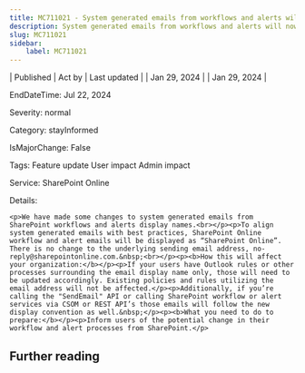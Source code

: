 ```yaml
---
title: MC711021 - System generated emails from workflows and alerts will now show SharePoint Online as the sender display name
description: System generated emails from workflows and alerts will now show SharePoint Online as the sender display name
slug: MC711021
sidebar:
    label: MC711021
---
```



| Published | Act by | Last updated |
| Jan 29, 2024 |  | Jan 29, 2024 |

EndDateTime: Jul 22, 2024

Severity: normal

Category: stayInformed

IsMajorChange: False

Tags: Feature update User impact Admin impact

Service: SharePoint Online

Details: 

```
<p>We have made some changes to system generated emails from SharePoint workflows and alerts display names.<br></p><p>To align system generated emails with best practices, SharePoint Online workflow and alert emails will be displayed as “SharePoint Online”. There is no change to the underlying sending email address, no-reply@sharepointonline.com.&nbsp;<br></p><p><b>How this will affect your organization:</b></p><p>If your users have Outlook rules or other processes surrounding the email display name only, those will need to be updated accordingly. Existing policies and rules utilizing the email address will not be affected.</p><p>Additionally, if you’re calling the "SendEmail" API or calling SharePoint workflow or alert services via CSOM or REST API’s those emails will follow the new display convention as well.&nbsp;</p><p><b>What you need to do to prepare:</b></p><p>Inform users of the potential change in their workflow and alert processes from SharePoint.</p>
```

## Further reading

